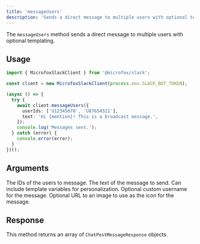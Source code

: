 ```yaml
---
title: 'messageUsers'
description: 'Sends a direct message to multiple users with optional templating.'
---
```


The `messageUsers` method sends a direct message to multiple users with optional templating.

## Usage

```typescript
import { MicrofoxSlackClient } from '@microfox/slack';

const client = new MicrofoxSlackClient(process.env.SLACK_BOT_TOKEN);

(async () => {
  try {
    await client.messageUsers({
      userIds: ['U12345678', 'U87654321'],
      text: 'Hi {mention}! This is a broadcast message.',
    });
    console.log('Messages sent.');
  } catch (error) {
    console.error(error);
  }
})();
```

## Arguments

<Properties>
    <Property name="userIds" type="string[]" required>
        The IDs of the users to message.
    </Property>
    <Property name="text" type="string" required>
        The text of the message to send. Can include template variables for personalization.
    </Property>
    <Property name="username" type="string">
        Optional custom username for the message.
    </Property>
    <Property name="icon_url" type="string">
        Optional URL to an image to use as the icon for the message.
    </Property>
</Properties>

## Response

This method returns an array of `ChatPostMessageResponse` objects.

